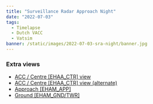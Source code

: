 ```yaml
---
title: "Surveillance Radar Approach Night"
date: "2022-07-03"
tags:
  - Timelapse
  - Dutch VACC
  - Vatsim
banner: /static/images/2022-07-03-sra-night/banner.jpg
---
```


<Youtube id="sP-yv5WG3B4" />

### Extra views

- [ACC / Centre [EHAA_CTR] view](https://youtu.be/pUWLsVKo-3A)
- [ACC / Centre [EHAA_CTR] view (alternate)](https://youtu.be/TeiEAdm_zcU)
- [Approach [EHAM_APP]](https://youtu.be/RgqAa0qd_IE)
- [Ground [EHAM_GND/TWR]](https://youtu.be/eVc1Di4JQzk)
